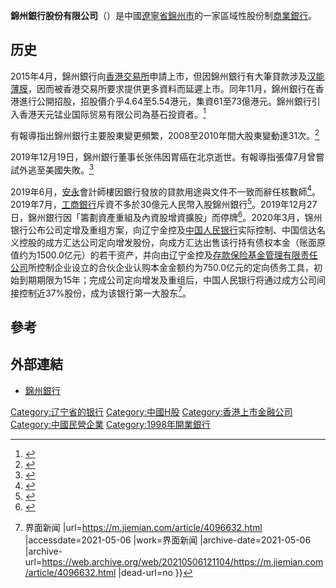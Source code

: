 {{Bank Financial Information
| name = 锦州银行股份有限公司
| else_name = BANK OF JINZHOU Co., Ltd.
| image = [[File:BANK_OF_JINZHOU_Co.,_Ltd.jpg|File:BANK_OF_JINZHOU_Co.,_Ltd.jpg]]
| full_name = 
| abbreviated_name = 锦州银行
| market_information =
| CNAPS_code = 
| isin_code = 
| swift_code = 
| WKN_Number = 
| CBRC_code =
| NACAO_code =
| iban_code =
| finance_code_list = 
| finance_code = 
| banktype = [[城市商业银行|城市商业银行]]
| open_date = {{start date and age|1997|1|22|p=yes}}
| closing_date =
| zip_code = 
| location = {{PRC}}<br>[[辽宁省|辽宁省]][[锦州市|锦州市]]科技路68号
| slogan = 
| chairman = 
| president = 
| revenue = 
| operating_income = 
| net_income = 
| assets = 
| equity = 
| capital = 
| num_employees =
| major_shareholder = 
| subsid = 
| homepage = https://www.jinzhoubank.com/
| footnotes = 
}}
'''錦州銀行股份有限公司'''（{{hkex|0416}}）是中國[[遼寧省|遼寧省]][[錦州市|錦州市]]的一家區域性股份制[[商業銀行|商業銀行]]。

==历史==
2015年4月，錦州銀行向[[香港交易所|香港交易所]]申請上市，但因錦州銀行有大筆貸款涉及[[汉能薄膜|汉能薄膜]]，因而被香港交易所要求提供更多資料而延遲上市。同年11月，錦州銀行在香港進行公開招股，招股價介乎4.64至5.54港元，集資61至73億港元。錦州銀行引入香港天元锰业国际贸易有限公司為基石投資者。<ref>{{Cite web |url=http://hk.eastmoney.com/news/1532,20151125569106682.html |title=汉能风险信贷降60.9% 锦州银行H股再冲刺 |access-date=2015-12-09 |archive-url=https://web.archive.org/web/20151126144014/http://hk.eastmoney.com/news/1532,20151125569106682.html |archive-date=2015-11-26 |dead-url=no }}</ref>

有報導指出錦州銀行主要股東變更頻繁，2008至2010年間大股東變動達31次。<ref>{{Cite web |url=http://finance.takungpao.com.hk/financial/q/2015/0602/3017223.html |title=錦州銀行陷漢能漩渦：兩者關係曖昧 股東變動頻繁 |access-date=2015-12-09 |archive-url=https://web.archive.org/web/20160304190243/http://finance.takungpao.com.hk/financial/q/2015/0602/3017223.html |archive-date=2016-03-04 |dead-url=no }}</ref>

2019年12月19日，錦州銀行董事长张伟因胃癌在北京逝世。有報導指張偉7月曾嘗試外逃至美國失敗。<ref>{{Cite web|title=锦州银行原董事长张伟离世 生前试图外逃机场被拦截|url=https://finance.sina.com.cn/roll/2019-12-20/doc-iihnzhfz7087776.shtml|accessdate=2019-12-27|date=2019-12-20|last=经济观察网|work=finance.sina.com.cn|archive-url=https://web.archive.org/web/20191221042323/https://finance.sina.com.cn/roll/2019-12-20/doc-iihnzhfz7087776.shtml|archive-date=2019-12-21|dead-url=no}}</ref>

2019年6月，[[安永|安永]]會計師樓因銀行發放的貸款用途與文件不一致而辭任核數師<ref>{{Cite news|url=https://www.hk01.com/%E8%B2%A1%E7%B6%93%E5%BF%AB%E8%A8%8A/336060/%E9%8C%A6%E5%B7%9E%E9%8A%80%E8%A1%8C%E6%A0%B8%E6%95%B8%E5%B8%AB%E5%AE%89%E6%B0%B8%E8%BE%AD%E4%BB%BB-%E6%8C%87%E6%94%BE%E8%B2%B8%E5%AF%A6%E9%9A%9B%E7%94%A8%E9%80%94%E8%88%87%E6%96%87%E4%BB%B6%E6%89%80%E8%BF%B0%E4%B8%8D%E4%B8%80%E8%87%B4|title=錦州銀行核數師安永辭任 指放貸實際用途與文件所述不一致|date=2019-06-03|publisher=香港01}}</ref>。2019年7月，[[工商銀行|工商銀行]]斥資不多於30億元人民幣入股錦州銀行<ref>{{Cite news|url=https://www.hk01.com/%E8%B2%A1%E7%B6%93%E5%BF%AB%E8%A8%8A/357376/%E5%B7%A5%E8%A1%8C%E5%8F%8A%E4%BF%A1%E9%81%94%E7%AD%89%E5%85%A5%E8%82%A1%E9%8C%A6%E5%B7%9E%E9%8A%80%E8%A1%8C-%E5%B7%A5%E8%A1%8C%E7%A8%B1%E6%96%A5%E8%B3%87%E4%B8%8D%E5%A4%9A%E6%96%BC30%E5%84%84%E5%85%83%E4%BA%BA%E6%B0%91%E5%B9%A3|title=工行及信達等入股錦州銀行 工行稱斥資不多於30億元人民幣|date=2019-07-29|publisher=香港01}}</ref>。2019年12月27日，錦州銀行因「籌劃資產重組及內資股增資擴股」而停牌<ref>{{Cite news|url=https://www.hk01.com/%E8%B2%A1%E7%B6%93%E5%BF%AB%E8%A8%8A/414527/%E9%8C%A6%E5%B7%9E%E9%8A%80%E8%A1%8C%E5%81%9C%E7%89%8C-%E7%A8%B1%E6%AD%A3%E7%B1%8C%E5%8A%83%E8%B3%87%E7%94%A2%E9%87%8D%E7%B5%84%E5%8F%8A%E5%85%A7%E8%B3%87%E8%82%A1%E5%A2%9E%E8%B3%87%E6%93%B4%E8%82%A1|title=錦州銀行停牌 稱正籌劃資產重組及內資股增資擴股|date=2019-12-27|publisher=香港01}}</ref>。2020年3月，锦州银行公布公司定增及重组方案，向辽宁金控及[[中国人民银行|中国人民银行]]实际控制、中国信达名义控股的成方汇达公司定向增发股份，向成方汇达出售该行持有债权本金（账面原值约为1500.0亿元）的若干资产，并向由辽宁金控及[[存款保险基金管理有限责任公司|存款保险基金管理有限责任公司]]所控制企业设立的合伙企业认购本金金额约为750.0亿元的定向债务工具，初始到期期限为15年；完成公司定向增发及重组后，中国人民银行将通过成方公司间接控制近37%股份，成为该银行第一大股东<ref>{{cite news |title=锦州银行120亿定增方案敲定：央行控制的成方汇达认购52.7亿股，成第一大股东 {{!}} 界面新闻 |url=https://m.jiemian.com/article/4096632.html |accessdate=2021-05-06 |work=界面新闻 |archive-date=2021-05-06 |archive-url=https://web.archive.org/web/20210506121104/https://m.jiemian.com/article/4096632.html |dead-url=no }}</ref>。

==參考==
{{reflist|2}}

==外部連結==
*[http://www.jinzhoubank.com/ 錦州銀行] {{Wayback|url=http://www.jinzhoubank.com/ |date=20201208225244 }}

{{中华人民共和国城市商业银行}}

[[Category:辽宁省的银行|Category:辽宁省的银行]]
[[Category:中國H股|Category:中國H股]]
[[Category:香港上市金融公司|Category:香港上市金融公司]]
[[Category:中國民營企業|Category:中國民營企業]]
[[Category:1998年開業銀行|Category:1998年開業銀行]]